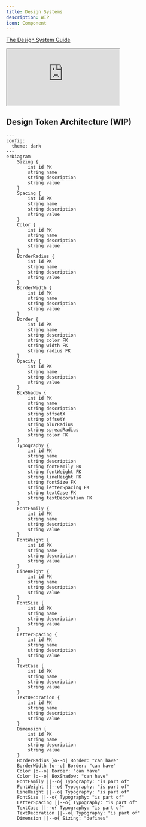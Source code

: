 ```yaml
---
title: Design Systems
description: WIP
icon: Component
---
```


[The Design System Guide](https://thedesignsystem.guide/)

<iframe
title="The Design System Guide Website"
className="mt-4 w-full h-[400px] rounded-lg"
src="https://thedesignsystem.guide/"
allowFullScreen>
</iframe>


## Design Token Architecture (WIP)

```mermaid
---
config:
  theme: dark
---
erDiagram
    Sizing {
        int id PK
        string name
        string description
        string value
    }
    Spacing {
        int id PK
        string name
        string description
        string value
    }
    Color {
        int id PK
        string name
        string description
        string value
    }
    BorderRadius {
        int id PK
        string name
        string description
        string value
    }
    BorderWidth {
        int id PK
        string name
        string description
        string value
    }
    Border {
        int id PK
        string name
        string description
        string color FK
        string width FK
        string radius FK
    }
    Opacity {
        int id PK
        string name
        string description
        string value
    }
    BoxShadow {
        int id PK
        string name
        string description
        string offsetX
        string offsetY
        string blurRadius
        string spreadRadius
        string color FK
    }
    Typography {
        int id PK
        string name
        string description
        string fontFamily FK
        string fontWeight FK
        string lineHeight FK
        string fontSize FK
        string letterSpacing FK
        string textCase FK
        string textDecoration FK
    }
    FontFamily {
        int id PK
        string name
        string description
        string value
    }
    FontWeight {
        int id PK
        string name
        string description
        string value
    }
    LineHeight {
        int id PK
        string name
        string description
        string value
    }
    FontSize {
        int id PK
        string name
        string description
        string value
    }
    LetterSpacing {
        int id PK
        string name
        string description
        string value
    }
    TextCase {
        int id PK
        string name
        string description
        string value
    }
    TextDecoration {
        int id PK
        string name
        string description
        string value
    }
    Dimension {
        int id PK
        string name
        string description
        string value
    }
    BorderRadius }o--o| Border: "can have"
    BorderWidth }o--o| Border: "can have"
    Color }o--o| Border: "can have"
    Color }o--o| BoxShadow: "can have"
    FontFamily ||--o{ Typography: "is part of"
    FontWeight ||--o{ Typography: "is part of"
    LineHeight ||--o{ Typography: "is part of"
    FontSize ||--o{ Typography: "is part of"
    LetterSpacing ||--o{ Typography: "is part of"
    TextCase ||--o{ Typography: "is part of"
    TextDecoration ||--o{ Typography: "is part of"
    Dimension ||--o{ Sizing: "defines"
```